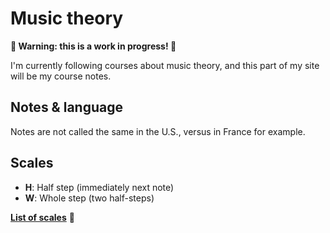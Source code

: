 <Back name="Experiments" link="../../" />

# Music theory

**🚧 Warning: this is a work in progress! 🚧**

I'm currently following courses about music theory, and this part of my site will be my course notes.

## Notes & language

Notes are not called the same in the U.S., versus in France for example.

<PianoKeys
    caption="US keys notation"
    />
<PianoKeys
    solfegeNotation="true"
    caption="FR keys notation"
    />

## Scales

- **H**: Half step (immediately next note)
- **W**: Whole step (two half-steps)

**[List of scales](./scales)** 🚧
